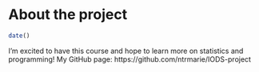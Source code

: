 
# About the project


```r
date()
```
I'm excited to have this course and hope to learn more on statistics and programming! My GitHub page: https://github.com/ntrmarie/IODS-project

